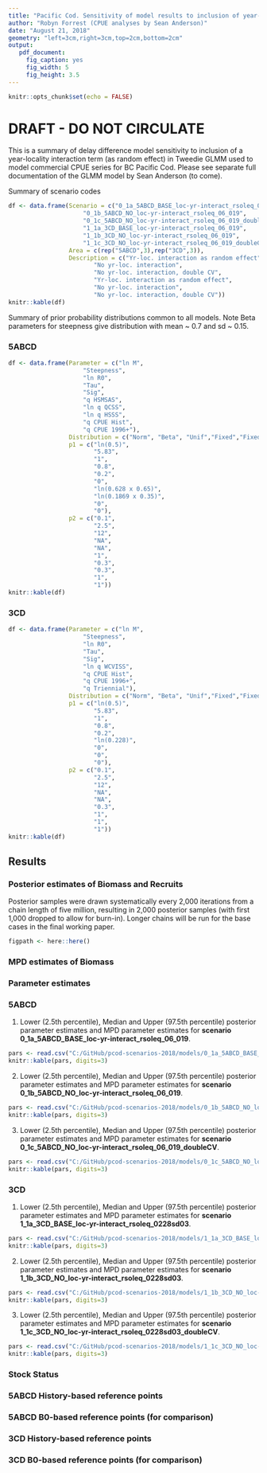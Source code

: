 ```yaml
---
title: "Pacific Cod. Sensitivity of model results to inclusion of year-location interaction term in historical and post-1996 commercial CPUE"
author: "Robyn Forrest (CPUE analyses by Sean Anderson)"
date: "August 21, 2018"
geometry: "left=3cm,right=3cm,top=2cm,bottom=2cm"
output: 
   pdf_document:
     fig_caption: yes
     fig_width: 5
     fig_height: 3.5
---
```


```r
knitr::opts_chunk$set(echo = FALSE)
```

# DRAFT - DO NOT CIRCULATE

This is a summary of delay difference model sensitivity to inclusion of a year-locality interaction term (as random effect) in Tweedie GLMM used to model commercial CPUE series for BC Pacific Cod. Please see separate full documentation of the GLMM model by Sean Anderson (to come).

Summary of scenario codes

```r

df <- data.frame(Scenario = c("0_1a_5ABCD_BASE_loc-yr-interact_rsoleq_06_019",
                     "0_1b_5ABCD_NO_loc-yr-interact_rsoleq_06_019",
                     "0_1c_5ABCD_NO_loc-yr-interact_rsoleq_06_019_doubleCV",
                     "1_1a_3CD_BASE_loc-yr-interact_rsoleq_06_019",
                     "1_1b_3CD_NO_loc-yr-interact_rsoleq_06_019",
                     "1_1c_3CD_NO_loc-yr-interact_rsoleq_06_019_doubleCV"),
                 Area = c(rep("5ABCD",3),rep("3CD",3)),
                 Description = c("Yr-loc. interaction as random effect",
                        "No yr-loc. interaction",
                        "No yr-loc. interaction, double CV",
                        "Yr-loc. interaction as random effect",
                        "No yr-loc. interaction",
                        "No yr-loc. interaction, double CV"))
knitr::kable(df)

```

Summary of prior probability distributions common to all models. Note Beta parameters for steepness give distribution with mean ~ 0.7 and sd ~ 0.15.


### 5ABCD


```r

df <- data.frame(Parameter = c("ln M",
                     "Steepness",
                     "ln R0",
                     "Tau",
                     "Sig",
                     "q HSMSAS",
                     "ln q QCSS",
                     "ln q HSSS",
                     "q CPUE Hist",
                     "q CPUE 1996+"),
                 Distribution = c("Norm", "Beta", "Unif","Fixed","Fixed","Unif","Norm","Norm","Unif","Unif"),
                 p1 = c("ln(0.5)",
                        "5.83",
                        "1",
                        "0.8",
                        "0.2",
                        "0",
                        "ln(0.628 x 0.65)",
                        "ln(0.1869 x 0.35)",
                        "0",
                        "0"),
                 p2 = c("0.1",
                        "2.5",
                        "12",
                        "NA",
                        "NA",
                        "1",
                        "0.3",
                        "0.3",
                        "1",
                        "1"))
knitr::kable(df)

```

\clearpage


### 3CD


```r

df <- data.frame(Parameter = c("ln M",
                     "Steepness",
                     "ln R0",
                     "Tau",
                     "Sig",
                     "ln q WCVISS",
                     "q CPUE Hist",
                     "q CPUE 1996+",
                     "q Triennial"),
                 Distribution = c("Norm", "Beta", "Unif","Fixed","Fixed","Norm","Unif","Unif","Unif"),
                 p1 = c("ln(0.5)",
                        "5.83",
                        "1",
                        "0.8",
                        "0.2",
                        "ln(0.228)",
                        "0",
                        "0",
                        "0"),
                 p2 = c("0.1",
                        "2.5",
                        "12",
                        "NA",
                        "NA",
                        "0.3",
                        "1",
                        "1",
                        "1"))
knitr::kable(df)

```

\clearpage

## Results

### Posterior estimates of Biomass and Recruits

Posterior samples were drawn systematically every 2,000 iterations from a chain length of five million, resulting in 2,000 posterior samples (with first 1,000 dropped to allow for burn-in). Longer chains will be run for the base cases in the final working paper.


\begin{figure}[h!]
\includegraphics[width=0.7\textwidth]{C:/GitHub/pcod-scenarios-2018/models/SensitivityFigures/SensitivityGroup_1_SB-mcmc.png}
\caption{Posterior estimates of biomass for Area 5ABCD.}
\end{figure}

\begin{figure}[h!]
\includegraphics[width=0.7\textwidth]{C:/GitHub/pcod-scenarios-2018/models/SensitivityFigures/SensitivityGroup_1_Recr.png}
\caption{Posterior estimates of recruits for Area 5ABCD.}
\end{figure}

```r
figpath <- here::here()

```

\begin{figure}[h!]
\includegraphics[width=0.7\textwidth]{C:/GitHub/pcod-scenarios-2018/models/SensitivityFigures/SensitivityGroup_8_SB-mcmc.png}
\caption{Posterior estimates of biomass for Area 3CD.}
\end{figure}


\begin{figure}[h!]
\includegraphics[width=0.7\textwidth]{C:/GitHub/pcod-scenarios-2018/models/SensitivityFigures/SensitivityGroup_8_Recr.png}
\caption{Posterior estimates of recruits for Area 3CD.}
\end{figure}

\clearpage

### MPD estimates of Biomass

\begin{figure}[h!]
\includegraphics[width=0.7\textwidth]{C:/GitHub/pcod-scenarios-2018/models/SensitivityFigures/SensitivityGroup_1_SB-mpd.png}
\caption{MPD estimates of biomass for Area 5ABCD.}
\end{figure}

\begin{figure}[h!]
\includegraphics[width=0.7\textwidth]{C:/GitHub/pcod-scenarios-2018/models/SensitivityFigures/SensitivityGroup_8_SB-mpd.png}
\caption{MPD estimates of biomass for Area 3CD.}
\end{figure}

\clearpage

### Parameter estimates
### 5ABCD

1. Lower (2.5th percentile), Median and Upper (97.5th percentile) posterior parameter estimates and MPD parameter estimates for **scenario 0_1a_5ABCD_BASE_loc-yr-interact_rsoleq_06_019**.
```r
pars <- read.csv("C:/GitHub/pcod-scenarios-2018/models/0_1a_5ABCD_BASE_loc-yr-interact_rsoleq_06_019/Tables/0_1a_5ABCD_BASE_loc-yr-interact_rsoleq_06_019_ParamEst.csv", header=T)
knitr::kable(pars, digits=3)

```

2. Lower (2.5th percentile), Median and Upper (97.5th percentile) posterior parameter estimates and MPD parameter estimates for **scenario 0_1b_5ABCD_NO_loc-yr-interact_rsoleq_06_019**.
```r
pars <- read.csv("C:/GitHub/pcod-scenarios-2018/models/0_1b_5ABCD_NO_loc-yr-interact_rsoleq_06_019/Tables/0_1b_5ABCD_NO_loc-yr-interact_rsoleq_06_019_ParamEst.csv", header=T)
knitr::kable(pars, digits=3)

```

3. Lower (2.5th percentile), Median and Upper (97.5th percentile) posterior parameter estimates and MPD parameter estimates for **scenario 0_1c_5ABCD_NO_loc-yr-interact_rsoleq_06_019_doubleCV**.
```r
pars <- read.csv("C:/GitHub/pcod-scenarios-2018/models/0_1c_5ABCD_NO_loc-yr-interact_rsoleq_06_019_doubleCV/Tables/0_1c_5ABCD_NO_loc-yr-interact_rsoleq_06_019_doubleCV_ParamEst.csv", header=T)
knitr::kable(pars, digits=3)

```

\clearpage

### 3CD

1. Lower (2.5th percentile), Median and Upper (97.5th percentile) posterior parameter estimates and MPD parameter estimates for **scenario 1_1a_3CD_BASE_loc-yr-interact_rsoleq_0228sd03**.
```r
pars <- read.csv("C:/GitHub/pcod-scenarios-2018/models/1_1a_3CD_BASE_loc-yr-interact_rsoleq_0228sd03/Tables/1_1a_3CD_BASE_loc-yr-interact_rsoleq_0228sd03_ParamEst.csv", header=T)
knitr::kable(pars, digits=3)

```

2. Lower (2.5th percentile), Median and Upper (97.5th percentile) posterior parameter estimates and MPD parameter estimates for **scenario 1_1b_3CD_NO_loc-yr-interact_rsoleq_0228sd03**.
```r
pars <- read.csv("C:/GitHub/pcod-scenarios-2018/models/1_1b_3CD_NO_loc-yr-interact_rsoleq_0228sd03/Tables/1_1b_3CD_NO_loc-yr-interact_rsoleq_0228sd03_ParamEst.csv", header=T)
knitr::kable(pars, digits=3)

```

3. Lower (2.5th percentile), Median and Upper (97.5th percentile) posterior parameter estimates and MPD parameter estimates for **scenario 1_1c_3CD_NO_loc-yr-interact_rsoleq_0228sd03_doubleCV**.
```r
pars <- read.csv("C:/GitHub/pcod-scenarios-2018/models/1_1c_3CD_NO_loc-yr-interact_rsoleq_0228sd03_doubleCV/Tables/1_1c_3CD_NO_loc-yr-interact_rsoleq_0228sd03_doubleCV_ParamEst.csv", header=T)
knitr::kable(pars, digits=3)

```

\clearpage

### Stock Status
### 5ABCD History-based reference points

\begin{figure}[h!]
\includegraphics[width=0.7\textwidth]{"C:/GitHub/pcod-scenarios-2018/models/0_1a_5ABCD_BASE_loc-yr-interact_rsoleq_06_019/Figures/0_1a_5ABCD_BASE_loc-yr-interact_rsoleq_06_019_SB_hist.png}
\caption{Posterior stock status for scenario shown in legend. Dashed lines indicate posterior median reference points. Bmin = B1971. USR = average biomass between 1956 and 2004. }
\end{figure}

\begin{figure}[h!]
\includegraphics[width=0.7\textwidth]{"C:/GitHub/pcod-scenarios-2018/models/0_1c_5ABCD_NO_loc-yr-interact_rsoleq_06_019_doubleCV/Figures/0_1c_5ABCD_NO_loc-yr-interact_rsoleq_06_019_doubleCV_SB_hist.png}
\caption{Posterior stock status for scenario shown in legend. Dashed lines indicate posterior median reference points. Bmin = B1971. USR = average biomass between 1956 and 2004. }
\end{figure}

\clearpage

### 5ABCD B0-based reference points (for comparison)


\begin{figure}[h!]
\includegraphics[width=0.7\textwidth]{"C:/GitHub/pcod-scenarios-2018/models/0_1a_5ABCD_BASE_loc-yr-interact_rsoleq_06_019/Figures/0_1a_5ABCD_BASE_loc-yr-interact_rsoleq_06_019_SB_B0.png}
\caption{Posterior stock status for scenario shown in legend. Dashed lines indicate posterior median reference points.  }
\end{figure}

\begin{figure}[h!]
\includegraphics[width=0.7\textwidth]{"C:/GitHub/pcod-scenarios-2018/models/0_1c_5ABCD_NO_loc-yr-interact_rsoleq_06_019_doubleCV/Figures/0_1c_5ABCD_NO_loc-yr-interact_rsoleq_06_019_doubleCV_SB_B0.png}
\caption{Posterior stock status for scenario shown in legend. Dashed lines indicate posterior median reference points.  }
\end{figure}

\clearpage

### 3CD History-based reference points


\begin{figure}[h!]
\includegraphics[width=0.7\textwidth]{"C:/GitHub/pcod-scenarios-2018/models/1_1a_3CD_BASE_loc-yr-interact_rsoleq_0228sd03/Figures/1_1a_3CD_BASE_loc-yr-interact_rsoleq_0228sd03_SB-hist.png}
\caption{Posterior stock status for scenario shown in legend. Dashed lines indicate posterior median reference points. Bmin = B1986. USR = average biomass between 1956 and 2004. }
\end{figure}

\begin{figure}[h!]
\includegraphics[width=0.7\textwidth]{"C:/GitHub/pcod-scenarios-2018/models/1_1c_3CD_NO_loc-yr-interact_rsoleq_0228sd03_doubleCV/Figures/1_1c_3CD_NO_loc-yr-interact_rsoleq_0228sd03_doubleCV_SB-hist.png}
\caption{Posterior stock status for scenario shown in legend. Dashed lines indicate posterior median reference points. Bmin = B1986. USR = average biomass between 1956 and 2004. }
\end{figure}

\clearpage

### 3CD B0-based reference points (for comparison)


\begin{figure}[h!]
\includegraphics[width=0.7\textwidth]{"C:/GitHub/pcod-scenarios-2018/models/1_1a_3CD_BASE_loc-yr-interact_rsoleq_0228sd03/Figures/1_1a_3CD_BASE_loc-yr-interact_rsoleq_0228sd03_SB-B0.png}
\caption{Posterior stock status for scenario shown in legend. Dashed lines indicate posterior median reference points.  }
\end{figure}

\begin{figure}[h!]
\includegraphics[width=0.7\textwidth]{"C:/GitHub/pcod-scenarios-2018/models/1_1c_3CD_NO_loc-yr-interact_rsoleq_0228sd03_doubleCV/Figures/1_1c_3CD_NO_loc-yr-interact_rsoleq_0228sd03_doubleCV_SB-B0.png}
\caption{Posterior stock status for scenario shown in legend. Dashed lines indicate posterior median reference points.  }
\end{figure}

